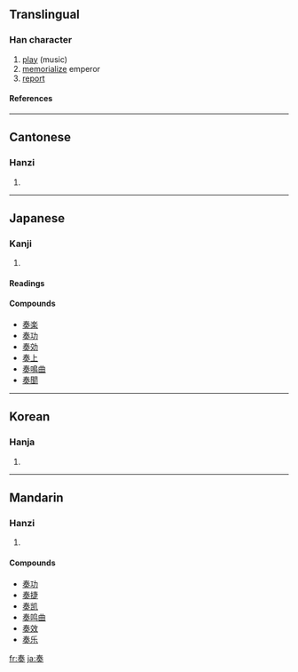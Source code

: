 ==Translingual==
===Han character===
{{Han char|rn=37|rad=大|as=06|sn=9|four=5043<sub>0</sub>|canj=手大竹大 (QKHK)}}
# [[play]] (music)
# [[memorialize]] emperor
# [[report]]
====References====
{{Han ref|kx=0251.150|dkj=05915|dj=0512.140|hdz=10537.010|uh=594F|ud=22863|bh=ABB5|bd=43957}}
----
==Cantonese==
===Hanzi===
{{yue-hanzi|jyut=|y=jau3}}
# {{defn|Cantonese}}
----
==Japanese==
===Kanji===
{{ja-kanji|grade=6|rs=大06}}
# {{defn|Japanese}} 
====Readings====
{{ja-readings|on=[[そう]] (sō)|kun=[[かなでる]] (kanaderu), [[すすめる]] (susumeru)}}

====Compounds====
*[[奏楽]]
*[[奏功]]
*[[奏効]]
*[[奏上]]
*[[奏鳴曲]]
*[[奏聞]]
----
==Korean==
===Hanja===
{{ko-hanja|hangeul=주|rv=ju|mr=chu}}
# {{defn|Korean}}
----
==Mandarin==
===Hanzi===
{{cmn-hanzi|pin=[[zòu]] ([[zou4]])|wg=tsou<sup>4</sup>}}
# {{defn|Mandarin}}

====Compounds====
*[[奏功]]
*[[奏捷]]
*[[奏凯]]
*[[奏鸣曲]]
*[[奏效]]
*[[奏乐]]

[[fr:奏]]
[[ja:奏]]